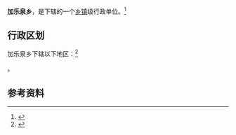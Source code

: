 {{中国乡级行政区|14/01/81/201/000}}

'''加乐泉乡'''，是{{PRC admin/fullname|14/01/81/201/000|3}}下辖的一个[[乡镇|乡镇]]级行政单位。<ref>{{PRC admin/ref sgc|{{PRC admin/parent|14/01/81/201/000}}}}</ref>

== 行政区划 ==

加乐泉乡下辖以下地区：<ref>{{PRC admin/ref sgc|14/01/81/201/000}}</ref>

{{PRC admin/children|14/01/81/201/000}}。

== 参考资料 ==

{{reflist}}

{{行政区划小作品}}
{{PRC admin/navcat|14/01/81/201/000}}